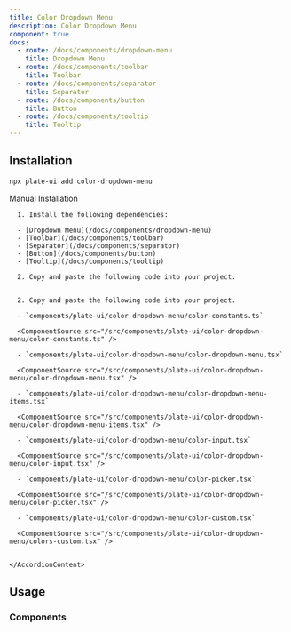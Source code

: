 ```yaml
---
title: Color Dropdown Menu
description: Color Dropdown Menu
component: true
docs:
  - route: /docs/components/dropdown-menu
    title: Dropdown Menu
  - route: /docs/components/toolbar
    title: Toolbar
  - route: /docs/components/separator
    title: Separator
  - route: /docs/components/button
    title: Button
  - route: /docs/components/tooltip
    title: Tooltip
---
```


<ComponentExample src="/src/components/examples/PlaygroundDemo.tsx">
  <PlaygroundDemo id="basicnodes" />
</ComponentExample>

## Installation

```bash
npx plate-ui add color-dropdown-menu
```

<Accordion type="single" collapsible>
  <AccordionItem value="manual-installation">
    <AccordionTrigger>Manual Installation</AccordionTrigger>
    <AccordionContent>

      1. Install the following dependencies:

      - [Dropdown Menu](/docs/components/dropdown-menu)
      - [Toolbar](/docs/components/toolbar)
      - [Separator](/docs/components/separator)
      - [Button](/docs/components/button)
      - [Tooltip](/docs/components/tooltip)

      2. Copy and paste the following code into your project.


      2. Copy and paste the following code into your project.

      - `components/plate-ui/color-dropdown-menu/color-constants.ts`

      <ComponentSource src="/src/components/plate-ui/color-dropdown-menu/color-constants.ts" />

      - `components/plate-ui/color-dropdown-menu/color-dropdown-menu.tsx`

      <ComponentSource src="/src/components/plate-ui/color-dropdown-menu/color-dropdown-menu.tsx" />

      - `components/plate-ui/color-dropdown-menu/color-dropdown-menu-items.tsx`

      <ComponentSource src="/src/components/plate-ui/color-dropdown-menu/color-dropdown-menu-items.tsx" />

      - `components/plate-ui/color-dropdown-menu/color-input.tsx`

      <ComponentSource src="/src/components/plate-ui/color-dropdown-menu/color-input.tsx" />

      - `components/plate-ui/color-dropdown-menu/color-picker.tsx`

      <ComponentSource src="/src/components/plate-ui/color-dropdown-menu/color-picker.tsx" />

      - `components/plate-ui/color-dropdown-menu/color-custom.tsx`

      <ComponentSource src="/src/components/plate-ui/color-dropdown-menu/colors-custom.tsx" />


    </AccordionContent>

  </AccordionItem>
</Accordion>

## Usage

### Components

<ComponentSource src="/src/components/plate-ui/fixed-toolbar-buttons.tsx" />
